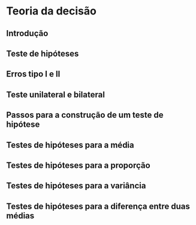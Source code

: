 # Teoria da decisão {#teodec}

## Introdução

## Teste de hipóteses

## Erros tipo I e II

## Teste unilateral e bilateral

## Passos para a construção de um teste de hipótese 

## Testes de hipóteses para a média

## Testes de hipóteses para a proporção

## Testes de hipóteses para a variância

## Testes de hipóteses para a diferença entre duas médias


